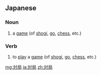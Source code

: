 ==Japanese==
{{ja-kanjitab|たい|きょく|yomi=o}}

===Noun===
{{ja-noun|たいきょく}}

# a [[game]] (of [[shogi]], [[go]], [[chess]], etc.)

===Verb===
{{ja-verb-suru|たいきょく}}

# to [[play]] a [[game]] (of [[shogi]], [[go]], [[chess]], etc.)

[[mg:対局]]
[[ja:対局]]
[[zh:対局]]